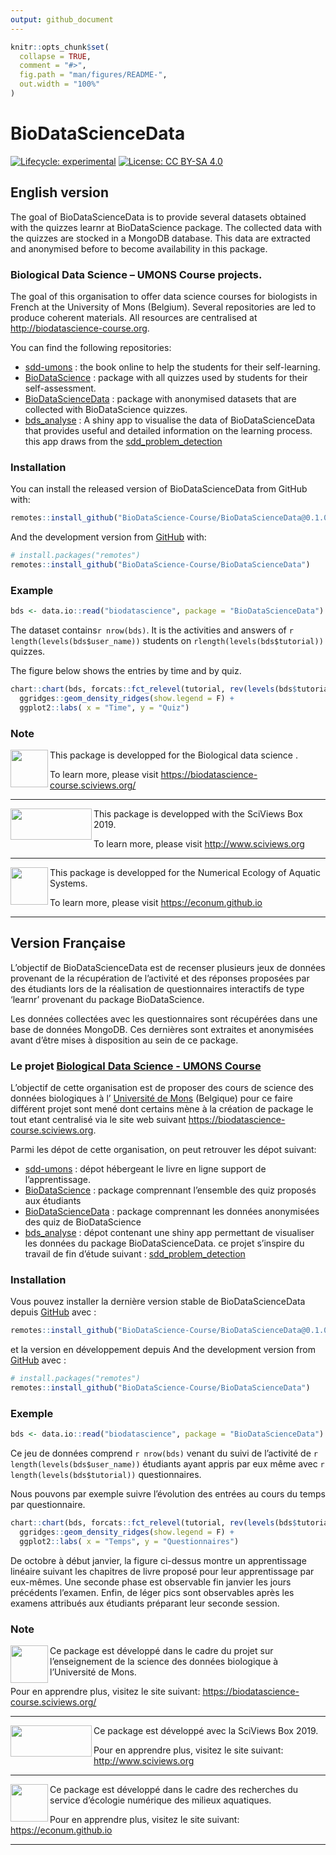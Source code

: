 ```yaml
---
output: github_document
---
```


<!-- README.md is generated from README.Rmd. Please edit that file -->

```r
knitr::opts_chunk$set(
  collapse = TRUE,
  comment = "#>",
  fig.path = "man/figures/README-",
  out.width = "100%"
)
```
# BioDataScienceData

<!-- badges: start -->
[![Lifecycle: experimental](https://img.shields.io/badge/lifecycle-experimental-orange.svg)](https://www.tidyverse.org/lifecycle/#experimental)
[![License: CC BY-SA 4.0](https://img.shields.io/badge/License-CC%20BY--SA%204.0-lightgrey.svg)](https://creativecommons.org/licenses/by-sa/4.0/)
<!-- badges: end -->


## English version

The goal of BioDataScienceData is to provide several datasets obtained with the quizzes learnr at BioDataScience package. The collected data with the quizzes are stocked in a MongoDB database. This data are extracted and anonymised before to become availability in this package. 


### Biological Data Science – UMONS Course projects.

The goal of this organisation to offer data science courses for biologists in French at the University of Mons (Belgium). Several repositories are led to produce coherent materials. All resources are centralised at <http://biodatascience-course.org>. 

You can find the following repositories:

- [sdd-umons](https://github.com/BioDataScience-Course/sdd-umons) : the book online to help the students for their self-learning.
- [BioDataScience](https://github.com/BioDataScience-Course/BioDataScience) : package with all quizzes used by students for their self-assessment.
- [BioDataScienceData](https://github.com/BioDataScience-Course/BioDataScienceData) : package with anonymised datasets that are collected with BioDataScience quizzes.
- [bds_analyse](https://github.com/BioDataScience-Course/bdsd_analyse) :  A shiny app to visualise the data of BioDataScienceData that provides useful and detailed information on the learning process. this app draws from the [sdd_problem_detection](https://github.com/BioDataScience-Course/sdd_problem_detection) 


### Installation

You can install the released version of BioDataScienceData from GitHub with:

``` r
remotes::install_github("BioDataScience-Course/BioDataScienceData@0.1.0")
```

And the development version from [GitHub](https://github.com/) with:

``` r
# install.packages("remotes")
remotes::install_github("BioDataScience-Course/BioDataScienceData")
```

### Example

```r
bds <- data.io::read("biodatascience", package = "BioDataScienceData")
```

The dataset contains`r nrow(bds)`. It is the activities and answers of `r length(levels(bds$user_name))` students on `rlength(levels(bds$tutorial))` quizzes.

The figure below shows the entries by time and by quiz. 

```r
chart::chart(bds, forcats::fct_relevel(tutorial, rev(levels(bds$tutorial))) ~ date %fill=% tutorial) +
  ggridges::geom_density_ridges(show.legend = F) +
  ggplot2::labs( x = "Time", y = "Quiz")
```

### Note

<img src="https://filedn.com/lzGVgfOGxb6mHFQcRn9ueUb/logo/biodatascience.png" width="60" height="60" align="left"/>  This package is developped for the Biological data science .

To learn more, please visit <https://biodatascience-course.sciviews.org/>

--------------------------

<img src="https://filedn.com/lzGVgfOGxb6mHFQcRn9ueUb/logo/site-title.png" width="130" height="50" align="left"/>    This package is developped with the SciViews Box 2019. 


To learn more, please visit <http://www.sciviews.org>


----------------

<img src="https://filedn.com/lzGVgfOGxb6mHFQcRn9ueUb/logo/EcoNum-logo.png" width="60" height="60" align="left"/>  This package is developped for the Numerical Ecology of Aquatic Systems.

To learn more, please visit <https://econum.github.io>

--------------------------------

## Version Française

L'objectif de BioDataScienceData est de recenser plusieurs jeux de données provenant de la récupération de l'activité et des réponses proposées par des étudiants lors de la réalisation de questionnaires interactifs de type 'learnr' provenant du package BioDataScience. 

Les données collectées avec les questionnaires sont récupérées dans une base de données MongoDB. Ces dernières sont extraites et anonymisées avant d'être mises à disposition au sein de ce package. 

### Le projet [Biological Data Science - UMONS Course](https://github.com/BioDataScience-Course)

L'objectif de cette organisation est de proposer des cours de science des données biologiques à l' [Université de Mons](https://web.umons.ac.be/fr/) (Belgique) pour ce faire différent projet sont mené dont certains mène à la création de package le tout etant centralisé via le site web suivant <https://biodatascience-course.sciviews.org>.

Parmi les dépot de cette organisation, on peut retrouver les dépot suivant: 

- [sdd-umons](https://github.com/BioDataScience-Course/sdd-umons) : dépot hébergeant le livre en ligne support de l'apprentissage. 
- [BioDataScience](https://github.com/BioDataScience-Course/BioDataScience) : package comprennant l'ensemble des quiz proposés aux étudiants 
- [BioDataScienceData](https://github.com/BioDataScience-Course/BioDataScienceData) : package comprennant les données anonymisées des quiz de BioDataScience 
- [bds_analyse](https://github.com/BioDataScience-Course/bdsd_analyse) : dépot contenant une shiny app permettant de visualiser les données du package BioDataScienceData. ce projet s'inspire du travail de fin d'étude suivant : [sdd_problem_detection](https://github.com/BioDataScience-Course/sdd_problem_detection) 

### Installation

Vous pouvez installer la dernière version stable de  BioDataScienceData depuis [GitHub](https://github.com/) avec :

``` r
remotes::install_github("BioDataScience-Course/BioDataScienceData@0.1.0")
```

et la version en développement depuis And the development version from [GitHub](https://github.com/) avec :

``` r
# install.packages("remotes")
remotes::install_github("BioDataScience-Course/BioDataScienceData")
```
### Exemple 

```r
bds <- data.io::read("biodatascience", package = "BioDataScienceData")
```

Ce jeu de données comprend `r nrow(bds)` venant du suivi de l'activité de `r length(levels(bds$user_name))` étudiants ayant appris par eux même avec `r length(levels(bds$tutorial))` questionnaires. 

Nous pouvons par exemple suivre l'évolution des entrées au cours du temps par questionnaire.

```r
chart::chart(bds, forcats::fct_relevel(tutorial, rev(levels(bds$tutorial))) ~ date %fill=% tutorial) +
  ggridges::geom_density_ridges(show.legend = F) +
  ggplot2::labs( x = "Temps", y = "Questionnaires")
```

De octobre à début janvier, la figure ci-dessus montre un apprentissage linéaire suivant les chapitres de livre proposé pour leur apprentissage par eux-mêmes. Une seconde phase est observable fin janvier les jours précédents l'examen. Enfin, de léger pics sont observables après les examens attribués aux étudiants préparant leur seconde session.

### Note

<img src="https://filedn.com/lzGVgfOGxb6mHFQcRn9ueUb/logo/biodatascience.png" width="60" height="60" align="left"/>  Ce package est développé dans le cadre du projet sur l'enseignement de la science des données biologique à l'Université de Mons.

Pour en apprendre plus, visitez le site suivant:  <https://biodatascience-course.sciviews.org/>

--------------------------

<img src="https://filedn.com/lzGVgfOGxb6mHFQcRn9ueUb/logo/site-title.png" width="130" height="50" align="left"/> Ce package est développé avec la SciViews Box 2019. 


Pour en apprendre plus, visitez le site suivant: <http://www.sciviews.org>

----------------

<img src="https://filedn.com/lzGVgfOGxb6mHFQcRn9ueUb/logo/EcoNum-logo.png" width="60" height="60" align="left"/> Ce package est développé dans le cadre des recherches du service d'écologie numérique des milieux aquatiques.

Pour en apprendre plus, visitez le site suivant: <https://econum.github.io>

--------------------------------------------------------------------------------
